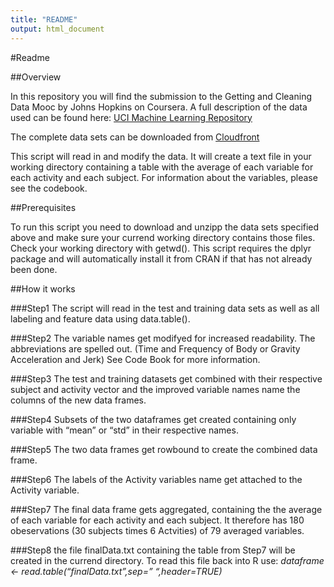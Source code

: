 ```yaml
---
title: "README"
output: html_document
---
```

#Readme

##Overview

In this repository you will find the submission to the Getting and Cleaning Data Mooc
by Johns Hopkins on Coursera.
A full description of the data used can be found here:
[UCI Machine Learning Repository](http://archive.ics.uci.edu/ml/datasets/Human+Activity+Recognition+Using+Smartphones)

The complete data sets can be downloaded from
[Cloudfront](https://d396qusza40orc.cloudfront.net/getdata%2Fprojectfiles%2FUCI%20HAR%20Dataset.zip)

This script will read in and modify the data. It will create a text file in your working directory
containing a table with the average of each variable for each activity and each subject.
For information about the variables, please see the codebook.

##Prerequisites

To run this script you need to download and unzipp the data sets specified above 
and make sure your currend working directory contains those files. 
Check your working directory with getwd().
This script requires the dplyr package and will automatically install it from CRAN if that has not 
already been done.

##How it works

###Step1
The script will read in the test and training data sets as well as all labeling and feature data 
using data.table(). 

###Step2
The variable names get modifyed for increased readability.
The abbreviations are spelled out. (Time and Frequency of Body or Gravity Acceleration and Jerk)
See Code Book for more information.

###Step3
The test and training datasets get combined with their respective subject and activity vector and
the improved variable names name the columns of the new data frames.

###Step4
Subsets of the two dataframes get created containing only variable with "mean" or "std" in their 
respective names. 

###Step5
The two data frames get rowbound to create the combined data frame.

###Step6
The labels of the Activity variables name get attached to the Activity variable.

###Step7
The final data frame gets aggregated, containing the the average of each variable for each activity and each subject. It therefore has 180 obeservations (30 subjects times 6 Actvities) of 79 averaged variables.

###Step8
the file finalData.txt containing the table from Step7 will be created in the currend directory.
To read this file back into R use:
*dataframe <- read.table("finalData.txt",sep=" ",header=TRUE)*


